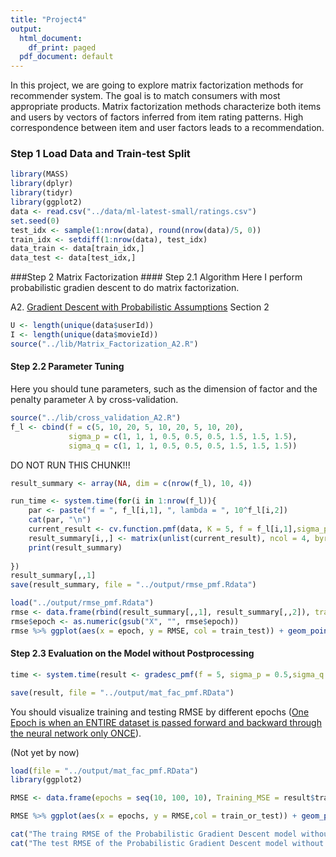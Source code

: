```yaml
---
title: "Project4"
output:
  html_document:
    df_print: paged
  pdf_document: default
---
```


In this project, we are going to explore matrix factorization methods for recommender system. The goal is to match consumers with most appropriate products. Matrix factorization methods characterize both items and users by vectors of factors inferred from item rating patterns. High correspondence between item and user factors leads to a recommendation. 

### Step 1 Load Data and Train-test Split
```r
library(MASS)
library(dplyr)
library(tidyr)
library(ggplot2)
data <- read.csv("../data/ml-latest-small/ratings.csv")
set.seed(0)
test_idx <- sample(1:nrow(data), round(nrow(data)/5, 0))
train_idx <- setdiff(1:nrow(data), test_idx)
data_train <- data[train_idx,]
data_test <- data[test_idx,]
```

###Step 2 Matrix Factorization
#### Step 2.1 Algorithm
Here I perform probabilistic gradien descent to do matrix factorization.

A2. [Gradient Descent with Probabilistic Assumptions](./paper/P3 probabilistic-matrix-factorization.pdf) Section 2

```r
U <- length(unique(data$userId))
I <- length(unique(data$movieId))
source("../lib/Matrix_Factorization_A2.R")
```


#### Step 2.2 Parameter Tuning
Here you should tune parameters, such as the dimension of factor and the penalty parameter $\lambda$ by cross-validation.
```r
source("../lib/cross_validation_A2.R")
f_l <- cbind(f = c(5, 10, 20, 5, 10, 20, 5, 10, 20),
             sigma_p = c(1, 1, 1, 0.5, 0.5, 0.5, 1.5, 1.5, 1.5),
             sigma_q = c(1, 1, 1, 0.5, 0.5, 0.5, 1.5, 1.5, 1.5))
```

DO NOT RUN THIS CHUNK!!!
```r
result_summary <- array(NA, dim = c(nrow(f_l), 10, 4)) 

run_time <- system.time(for(i in 1:nrow(f_l)){
    par <- paste("f = ", f_l[i,1], ", lambda = ", 10^f_l[i,2])
    cat(par, "\n")
    current_result <- cv.function.pmf(data, K = 5, f = f_l[i,1],sigma_p=f_l[i,2],sigma_q= f_l[i,3],sigma = 0.1)
    result_summary[i,,] <- matrix(unlist(current_result), ncol = 4, byrow = T) 
    print(result_summary)
  
})
result_summary[,,1]
save(result_summary, file = "../output/rmse_pmf.Rdata")
```

```r
load("../output/rmse_pmf.Rdata")
rmse <- data.frame(rbind(result_summary[,,1], result_summary[,,2]), train_test = rep(c("Train", "Test"), each = 9), par = rep(paste("f = ", f_l[,1], ", sigma_p = ", f_l[,2], ", sigma_q = ", f_l[,3]), times = 2)) %>% gather("epoch", "RMSE", -train_test, -par)
rmse$epoch <- as.numeric(gsub("X", "", rmse$epoch))
rmse %>% ggplot(aes(x = epoch, y = RMSE, col = train_test)) + geom_point() + facet_grid(~par)
```

#### Step 2.3 Evaluation on the Model without Postprocessing 
```r
time <- system.time(result <- gradesc_pmf(f = 5, sigma_p = 0.5,sigma_q = 0.5,lrate = 0.01, max.iter = 100, stopping.deriv = 0.01, data = data, train = data_train, test = data_test))

save(result, file = "../output/mat_fac_pmf.RData")
```

You should visualize training and testing RMSE by different epochs ([One Epoch is when an ENTIRE dataset is passed forward and backward through the neural network only ONCE](https://towardsdatascience.com/epoch-vs-iterations-vs-batch-size-4dfb9c7ce9c9)). 

(Not yet by now)
```r
load(file = "../output/mat_fac_pmf.RData")
library(ggplot2)

RMSE <- data.frame(epochs = seq(10, 100, 10), Training_MSE = result$train_RMSE, Test_MSE = result$test_RMSE) %>% gather(key = train_or_test, value = RMSE, -epochs)

RMSE %>% ggplot(aes(x = epochs, y = RMSE,col = train_or_test)) + geom_point() + scale_x_discrete(limits = seq(10, 100, 10)) + xlim(c(0, 100))

```
  
```r

cat("The traing RMSE of the Probabilistic Gradient Descent model without postprocessing is", RMSE[10,3], "\n")
cat("The test RMSE of the Probabilistic Gradient Descent model without postprocessing is", RMSE[20,3], "\n")
```  